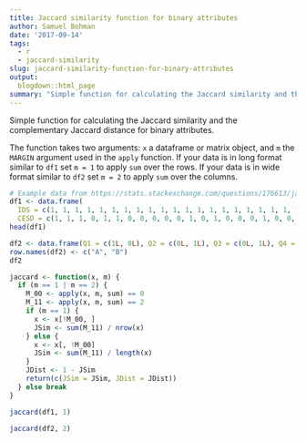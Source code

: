 ```yaml
---
title: Jaccard similarity function for binary attributes
author: Samuel Bohman
date: '2017-09-14'
tags:
  - r
  - jaccard-similarity
slug: jaccard-similarity-function-for-binary-attributes
output:
  blogdown::html_page
summary: "Simple function for calculating the Jaccard similarity and the complementary Jaccard distance for binary attributes."
---
```


Simple function for calculating the Jaccard similarity and the complementary Jaccard distance for binary attributes. 

The function takes two arguments: `x` a dataframe or matrix object, and `m` the `MARGIN` argument used in the `apply` function. If your data is in long format similar to `df1` set `m = 1` to apply `sum` over the rows. If your data is in wide format similar to  `df2` set `m = 2` to apply `sum` over the columns. 

```r
# Example data from https://stats.stackexchange.com/questions/176613/jaccard-similarity-in-r
df1 <- data.frame(
  IDS = c(1, 1, 1, 1, 1, 1, 1, 1, 1, 1, 1, 1, 1, 1, 1, 1, 1, 1, 1, 1, 1, 1, 1, 1, 1, 1, 1, 1, 1, 1, 1, 0, 0, 0, 0, 0, 0, 0, 0, 0, 0, 0, 0), 
  CESD = c(1, 1, 1, 0, 1, 1, 0, 0, 0, 0, 0, 1, 0, 1, 0, 0, 0, 1, 0, 0, 0, 0, 0, 0, 0, 0, 0, 0, 0, 0, 0, 1, 1, 1, 1, 1, 1, 1, 1, 1, 1, 1, 1))
head(df1)

df2 <- data.frame(Q1 = c(1L, 0L), Q2 = c(0L, 1L), Q3 = c(0L, 1L), Q4 = c(1L, 0L), Q5 = c(1L, 1L), Q6 = c(0L, 0L))
row.names(df2) <- c("A", "B")
df2

jaccard <- function(x, m) {
  if (m == 1 | m == 2) {
    M_00 <- apply(x, m, sum) == 0
    M_11 <- apply(x, m, sum) == 2
    if (m == 1) {
      x <- x[!M_00, ]
      JSim <- sum(M_11) / nrow(x)
    } else {
      x <- x[, !M_00]
      JSim <- sum(M_11) / length(x)
    }
    JDist <- 1 - JSim
    return(c(JSim = JSim, JDist = JDist))
  } else break
}
```

```r
jaccard(df1, 1)
```

```r
jaccard(df2, 2)
```


